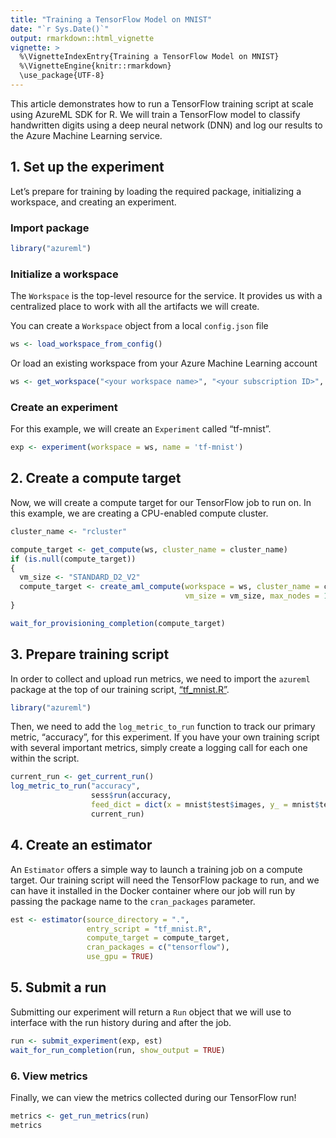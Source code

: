```yaml
---
title: "Training a TensorFlow Model on MNIST"
date: "`r Sys.Date()`"
output: rmarkdown::html_vignette
vignette: >
  %\VignetteIndexEntry{Training a TensorFlow Model on MNIST}
  %\VignetteEngine{knitr::rmarkdown}
  \use_package{UTF-8}
---
```


This article demonstrates how to run a TensorFlow training script at scale using AzureML SDK for R. We will train a TensorFlow model to classify handwritten digits using a deep neural network (DNN) and log our results to the Azure Machine Learning service.

## 1. Set up the experiment

Let's prepare for training by loading the required package, initializing a workspace, and creating an experiment.

### Import package
```r
library("azureml")
```

### Initialize a workspace

The `Workspace` is the top-level resource for the service. It provides us with a centralized place to work with all the artifacts we will create. 

You can create a `Workspace` object from a local `config.json` file
```r
ws <- load_workspace_from_config()
```

Or load an existing workspace from your Azure Machine Learning account
```r
ws <- get_workspace("<your workspace name>", "<your subscription ID>", "<your resource group>")
```

### Create an experiment

For this example, we will create an `Experiment` called "tf-mnist".

```r
exp <- experiment(workspace = ws, name = 'tf-mnist')
```

## 2. Create a compute target

Now, we will create a compute target for our TensorFlow job to run on. In this example, we are creating a CPU-enabled compute cluster.
```r
cluster_name <- "rcluster"

compute_target <- get_compute(ws, cluster_name = cluster_name)
if (is.null(compute_target))
{
  vm_size <- "STANDARD_D2_V2"
  compute_target <- create_aml_compute(workspace = ws, cluster_name = cluster_name,
                                       vm_size = vm_size, max_nodes = 1)
}

wait_for_provisioning_completion(compute_target)
```

## 3. Prepare training script

In order to collect and upload run metrics, we need to import the `azureml` package at the top of our training script, ["tf_mnist.R"](tf_mnist.R).

```r
library("azureml")
```

Then, we need to add the `log_metric_to_run` function to track our primary metric,  "accuracy", for this experiment. If you have your own training script with several important metrics, simply create a logging call for each one within the script.

```r
current_run <- get_current_run()
log_metric_to_run("accuracy",
                  sess$run(accuracy,
                  feed_dict = dict(x = mnist$test$images, y_ = mnist$test$labels)),
                  current_run)
```

## 4. Create an estimator

An `Estimator` offers a simple way to launch a training job on a compute target. Our training script will need the TensorFlow package to run, and we can have it installed in the Docker container where our job will run by passing the package name to the `cran_packages` parameter.

```r
est <- estimator(source_directory = ".",
                 entry_script = "tf_mnist.R",
                 compute_target = compute_target,
                 cran_packages = c("tensorflow"),
                 use_gpu = TRUE)
```

## 5. Submit a run

Submitting our experiment will return a `Run` object that we will use to interface with the run history during and after the job.

```r
run <- submit_experiment(exp, est)
wait_for_run_completion(run, show_output = TRUE)
```

### 6. View metrics

Finally, we can view the metrics collected during our TensorFlow run!

```r
metrics <- get_run_metrics(run)
metrics
```
